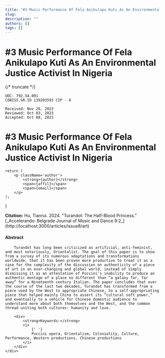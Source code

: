 ```yaml
---
title: "#3 Music Performance Of Fela Anikulapo Kuti As An Environmental Justice Activist In Nigeria"
slug:
description: ""
authors: []
tags: []
---
```


# #3 Music Performance Of Fela Anikulapo Kuti As An Environmental Justice Activist In Nigeria

{/* truncate */}



```
UDC: 792.54.091
COBISS.SR-ID 139203593 CIP - 6

Received: Nov 26, 2023
Reviewed: Oct 03, 2023
Accepted: Oct 08, 2023

```

# #3 Music Performance Of Fela Anikulapo Kuti As An Environmental Justice Activist In Nigeria

	return (
		<p className='author'>
			<strong>{author}</strong>
			<span>{affil}</span>
			<span>{email}</span>
		</p>
	);
}

<div className='authors'>
	<Name
		author='Tianrui Hu'
		affil='University of Missouri-Kansas City Conservatory'
		email='tianruihu01@gmail.com'
	/>
</div>

<div className='abstract'>
<div className='citation'>
<strong>Citation:</strong> Hu, Tianrui. 2024. "Turandot: The Half-Blood Princess."   [_Accelerando: Belgrade Journal of Music and Dance 9:2_](http://localhost:3000/articles/issue8/art)

</div>

<div>
	<h4>Abstract</h4>
	<div>

    	Turandot has long been criticized as artificial, anti-feminist, and most notoriously, Orientalist. The goal of this paper is to show from a survey of its numerous adaptations and transformations worldwide, that it has been proven more productive to treat it as a case for the complexity of the discussion on authenticity of a piece of art in an ever-changing and global world, instead of simply dismissing it as an attestation of Puccini’s inability to produce an authentic montage of a place no different than “a galaxy far, far away” for a Nineteenth century Italian. The paper concludes that over the course of the last two decades, Turandot has transformed from a piece used by the West to appropriate Chinese, to a self-appropriating piece that helped mainly China to assert its “cultural soft power,” and eventually to a vehicle for Chinese domestic audience to understand more about both themselves and the West, and the common thread uniting both cultures: humanity and love.

    	<div>
    		<strong>Keywords:</strong>
    		<i>
    			{' '}
    			Puccini opera, Orientalism, Coloniality, Culture, Performance, Western productions, Chinese productions
    		</i>
    	</div>
    </div>

</div>

</div>

<div className='text'>


</div>

